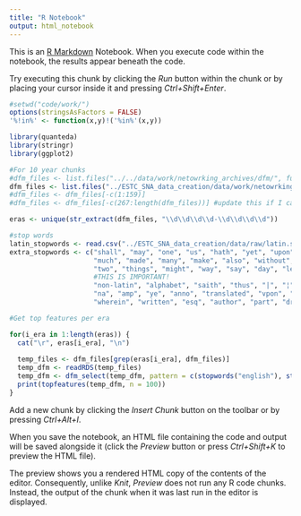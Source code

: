 ```yaml
---
title: "R Notebook"
output: html_notebook
---
```


This is an [R Markdown](http://rmarkdown.rstudio.com) Notebook. When you execute code within the notebook, the results appear beneath the code. 

Try executing this chunk by clicking the *Run* button within the chunk or by placing your cursor inside it and pressing *Ctrl+Shift+Enter*. 

```r

#setwd("code/work/")
options(stringsAsFactors = FALSE)
'%!in%' <- function(x,y)!('%in%'(x,y))

library(quanteda)
library(stringr)
library(ggplot2)

#For 10 year chunks
#dfm_files <- list.files("../../data/work/netowrking_archives/dfm/", full.names = TRUE)
dfm_files <- list.files("../ESTC_SNA_data_creation/data/work/netowrking_archives/com_dfm_titles/", full.names = TRUE)
#dfm_files <- dfm_files[-c(1:159)]
#dfm_files <- dfm_files[-c(267:length(dfm_files))] #update this if I can get the last few -1730

eras <- unique(str_extract(dfm_files, "\\d\\d\\d\\d-\\d\\d\\d\\d"))

#stop words
latin_stopwords <- read.csv("../ESTC_SNA_data_creation/data/raw/latin.stopwords.clean", stringsAsFactors = FALSE)
extra_stopwords <- c("shall", "may", "one", "us", "hath", "yet", "upon", "yet", "now", "said", "unto", "thy", "doe", "first", "must",
                     "much", "made", "many", "make", "also", "without", "can", "thou", "like", "can", "though", "therefore", "without",
                     "two", "things", "might", "way", "say", "day", "let", "well", "things", "take", "owne", "doth", "i.e", "tis", "page removed",
                     #THIS IS IMPORTANT!
                     "non-latin", "alphabet", "saith", "thus", "|", "¦", "⁻", "vol", "year", "printed", "published",
                     "na", "amp", "ye", "anno", "translated", "vpon", "vnto", "yeere", "haue", "three", "second", "thereof", "yeare", "written", "mr",
                     "wherein", "written", "esq", "author", "part", "dr", "volumes", "1800", "volume", "mrs", "m.d", "d.d", "b.d")
```

```r
#Get top features per era

for(i_era in 1:length(eras)) {
  cat("\r", eras[i_era], "\n")
  
  temp_files <- dfm_files[grep(eras[i_era], dfm_files)]
  temp_dfm <- readRDS(temp_files)
  temp_dfm <- dfm_select(temp_dfm, pattern = c(stopwords("english"), stopwords("french"), latin_stopwords$a, extra_stopwords), selection = "remove", valuetype = "fixed")
  print(topfeatures(temp_dfm, n = 100))
}
```

Add a new chunk by clicking the *Insert Chunk* button on the toolbar or by pressing *Ctrl+Alt+I*.

When you save the notebook, an HTML file containing the code and output will be saved alongside it (click the *Preview* button or press *Ctrl+Shift+K* to preview the HTML file).

The preview shows you a rendered HTML copy of the contents of the editor. Consequently, unlike *Knit*, *Preview* does not run any R code chunks. Instead, the output of the chunk when it was last run in the editor is displayed.
